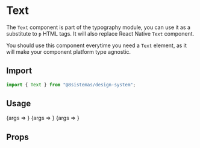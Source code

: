 
<Meta title="Typography/Text" component={Text} />

# Text

The `Text` component is part of the typography module, you can use it as a substitute to `p` HTML tags. It will also replace React Native `Text` component.

You should use this component everytime you need a `Text` element, as it will make your component platform type agnostic.

## Import

```jsx
import { Text } from "@8sistemas/design-system";
```

## Usage

<Canvas>
    <Story name="Regular Text" args={{fontWeight: 'normal', children: ['Regular Text']}}>
        {args => <Text {...args} />}
    </Story>
</Canvas>

<Canvas>
    <Story name="Bold Text with Secondary Color" args={{fontWeight: 'bold', textColor: 'secondary', children: ['Bold Text with Secondary Color']}}>
        {args => <Text {...args} />}
    </Story>
</Canvas>

<Canvas>
    <Story name="Bold Text with Large font size" args={{fontWeight: 'bold', fontSize: 'lg', children: ['Bold Text with Large font size']}}>
        {args => <Text {...args} />}
    </Story>
</Canvas>

## Props

<ArgsTable of={Text} />
